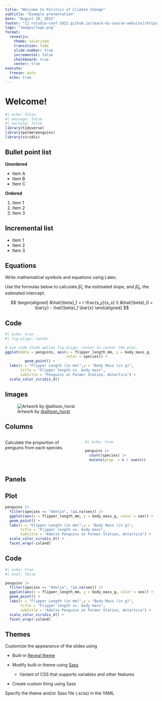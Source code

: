 ```yaml
---
title: "Welcome to Politics of Climate Change"
subtitle: "Example presentation"
date: "August 29, 2022"
footer: "[🔗 rstudio-conf-2022.github.io/teach-ds-course-website](https://rstudio-conf-2022.github.io/teach-ds-course-website)"
logo: "images/logo.png"
format: 
  revealjs:
    theme: solarized
    transition: fade
    slide-number: true
    incremental: false 
    chalkboard: true
    center: true
execute:
  freeze: auto
  echo: true
---
```


# Welcome!

```r
#| echo: false
#| message: false
#| warning: false
library(tidyverse)
library(palmerpenguins)
library(viridis)
```

## Bullet point list

**Unordered**

-   Item A
-   Item B
-   Item C

**Ordered**

1.  Item 1
2.  Item 2
3.  Item 3

## Incremental list

::: incremental
-   Item 1
-   Item 2
-   Item 3
:::

## Equations

Write mathematical symbols and equations using Latex.

Use the formulas below to calculate $\hat{\beta}_1$, the estimated slope, and $\hat{\beta}_0$, the estimated intercept.

$$
\begin{aligned}
&\hat{\beta}_1 = r \frac{s_y}{s_x} \\
&\hat{\beta}_0 = \bar{y} - \hat{\beta}_1 \bar{x}
\end{aligned}
$$

## Code

```r
#| echo: true
#| fig-align: center

# Use code chunk option fig-align: center to center the plot. 
ggplot(data = penguins, aes(x = flipper_length_mm, y = body_mass_g, 
                            color = species)) + 
         geom_point() + 
  labs(x = "Flipper Length (in mm)",y = "Body Mass (in g)",
       title = "Flipper length vs. body mass",
       subtitle = "Penguins at Palmer Station, Antartica") +
  scale_color_viridis_d()
```

## Images

![Artwork by [\@allison_horst](https://www.allisonhorst.com/)](images/penguins.png){fig-alt="Three penguins labeled Chinstrap, Gentoo, and Adelie." fig-align="center"}

## Columns

::: columns
::: {.column width="50%"}
Calculate the proportion of penguins from each species.
:::

::: {.column width="50%"}
```r
#| echo: true

penguins |>
  count(species) |>
  mutate(prop  = n / sum(n))
```
:::
:::

## Panels

::: panel-tabset
## Plot

```r
penguins |>
  filter(species == "Adelie", !is.na(sex)) |>
  ggplot(aes(x = flipper_length_mm, y = body_mass_g, color = sex)) + 
  geom_point() +
  labs(x = "Flipper Length (in mm)",y = "Body Mass (in g)",
       title = "Flipper length vs. body mass",
       subtitle = "Adelie Penguins at Palmer Station, Antartica") +
  scale_color_viridis_d() + 
  facet_wrap(~island)

```

## Code

```r
#| echo: true
#| eval: false

penguins |>
  filter(species == "Adelie", !is.na(sex)) |>
  ggplot(aes(x = flipper_length_mm, y = body_mass_g, color = sex)) + 
  geom_point() +
  labs(x = "Flipper Length (in mm)",y = "Body Mass (in g)",
       title = "Flipper length vs. body mass",
       subtitle = "Adelie Penguins at Palmer Station, Antartica") +
  scale_color_viridis_d() + 
  facet_wrap(~island)
```
:::

## Themes

Customize the appearance of the slides using

-   Built-in [Reveal theme](https://quarto.org/docs/presentations/revealjs/themes.html#using-themes)

-   Modify built-in theme using [Sass](https://quarto.org/docs/presentations/revealjs/themes.html#creating-themes)

    -   Variant of CSS that supports variables and other features

-   Create custom thing using Sass

Specify the theme and/or Sass file (.scss) in the YAML
